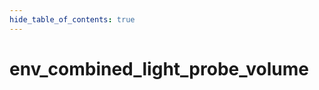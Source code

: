 ```yaml
---
hide_table_of_contents: true
---
```


<!---
!!!!!!
THIS PAGE IS AUTOGENERATED FROM GAME FGD DEFINITIONS!
DO NOT EDIT MANUALLY!
!!!!!!

In order to make edits, you can make an annotation file in /fgd_dump_overrides
-->


# env_combined_light_probe_volume



<Tabs queryString="game">
    
<TabItem value="cs2" label="Counter-Strike 2">
    <CS2Page />
</TabItem>

<TabItem value="steamvr" label="SteamVR Home">
    <STEAMVRPage />
</TabItem>

<TabItem value="hla" label="Half-Life: Alyx">
    <HLAPage />
</TabItem>

</Tabs>
